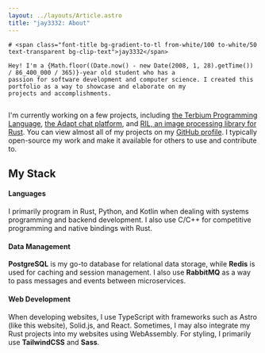 ```yaml
---
layout: ../layouts/Article.astro
title: "jay3332: About"
---
```


<div class="flex gap-6">
  <div>

    # <span class="font-title bg-gradient-to-tl from-white/100 to-white/50 text-transparent bg-clip-text">jay3332</span>

    Hey! I'm a {Math.floor((Date.now() - new Date(2008, 1, 28).getTime()) / 86_400_000 / 365)}-year old student who has a
    passion for software development and computer science. I created this portfolio as a way to showcase and elaborate on my
    projects and accomplishments.

  </div>

  <img src="/jay3332_circle.png" alt="" class="rounded-full w-32 h-32 mobile:hidden" />
</div>

I'm currently working on a few projects, including [the Terbium Programming Language](/projects/terbium),
[the Adapt chat platform](/projects/adapt), and [RIL, an image processing library for Rust](/projects/ril).
You can view almost all of my projects on my [GitHub profile](https://github.com/jay3332). I typically open-source
my work and make it available for others to use and contribute to.

## My Stack

#### Languages

I primarily program in <span class="font-medium text-[#dea584]">Rust</span>,
<span class="font-medium text-[#3572a5]">Python</span>, and
<span class="font-medium text-[#a97bff]">Kotlin</span> when dealing with systems programming and backend development.
I also use
<span class="font-medium text-[#aaaaaa]">C</span>/<span class="font-medium text-[#f34b7d]">C++</span> for competitive
programming and native bindings with Rust.

#### Data Management

**PostgreSQL** is my go-to database for relational data storage, while **Redis** is used for caching and session
management. I also use **RabbitMQ** as a way to pass messages and events between microservices.

#### Web Development

When developing websites, I use <span class="font-medium text-[#3178c6]">TypeScript</span> with frameworks such as
<span class="font-medium text-[#ff5a03]">Astro</span> (like this website), <span class="font-medium text-[#446b9e]">Solid.js</span>, 
and <span class="font-medium text-[#61dafb]">React</span>. Sometimes, I may also integrate my Rust projects into my
websites using <span class="font-medium text-[#624de8]">WebAssembly</span>. For styling, I primarily use **TailwindCSS** and **Sass**.
